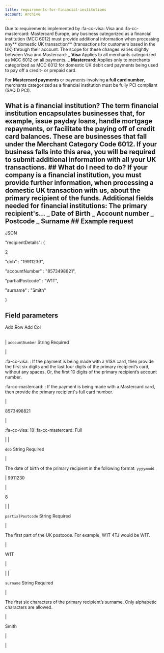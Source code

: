 ```yaml
---
title: requirements-for-financial-institutions
account: Archive
---
```


Due to requirements implemented by :fa-cc-visa: Visa and :fa-cc-mastercard: Mastercard Europe, any business categorized as a financial institution (MCC 6012) must provide additional information when processing any** domestic UK transaction** (transactions for customers based in the UK) through their account. The scope for these changes varies slightly between Visa and Mastercard: _ **Visa** Applies to all merchants categorized as MCC 6012 on all payments. _ **Mastercard**: Applies only to merchants categorized as MCC 6012 for domestic UK debit card payments being used to pay off a credit- or prepaid card.

For **Mastercard payments** or payments involving **a full card number,** merchants categorized as a financial institution must be fully PCI compliant (SAQ D PCI).

## What is a financial institution? The term financial institution encapsulates businesses that, for example, issue payday loans, handle mortgage repayments, or facilitate the paying off of credit card balances. These are businesses that fall under the Merchant Category Code 6012. If your business falls into this area, you will be **required** to submit additional information with all your UK transactions. ## What do I need to do? If your company is a financial institution, you **must provide further information**, when processing a **domestic UK transaction** with us, about the primary recipient of the funds. Additional fields needed for financial institutions: The primary recipient's... _ Date of Birth _ Account number _ Postcode _ Surname ## Example request

JSON

"recipientDetails": {

2

"dob" : "19911230",

"accountNumber" : "8573498821",

"partialPostcode" : "W1T",

"surname" : "Smith"

}

## Field parameters

Add Row Add Col

|     |     |     |     |
| --- | --- | --- | --- |

|
`accountNumber` <span class="field-type">String</span> <span class="req-def">Required</span>

|

:fa-cc-visa: : If the payment is being made with a VISA card, then provide the first six digits and the last four digits of the primary recipient’s card, without any spaces. Or, the first 10 digits of the primary recipient’s account number. </p> :fa-cc-mastercard: : If the payment is being made with a Mastercard card, then provide the primary recipient's full card number.

|

8573498821

|

:fa-cc-visa: 10 :fa-cc-mastercard: Full

|
|

`dob` <span class="field-type">String</span> <span class="req-def">Required</span>

|

The date of birth of the primary recipient in the following format: `yyyymmdd`

|
9911230

|

8

|
|

`partialPostcode` <span class="field-type">String</span> <span class="req-def">Required</span>

|

The first part of the UK postcode. For example, W1T 4TJ would be W1T.

|

W1T

|

|
|

`surname` <span class="field-type">String</span> <span class="req-def">Required</span>

|

The first six characters of the primary recipient’s surname. Only alphabetic characters are allowed.

|

Smith

|

|
